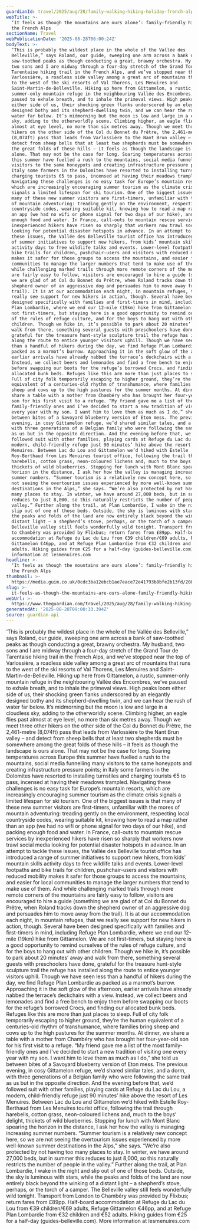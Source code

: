 ```yaml
---
guardianId: travel/2025/aug/28/family-walking-hiking-holiday-french-alps-france
webTitle: >-
  ‘It feels as though the mountains are ours alone’: family-friendly hiking in
  the French Alps
sectionName: Travel
webPublicationDate: '2025-08-28T06:00:24Z'
bodyText: >-
  ‘This is probably the wildest place in the whole of the Vallée des
  Belleville,” says Roland, our guide, sweeping one arm across a bank of
  saw-toothed peaks as though conducting a great, brawny orchestra. My husband,
  two sons and I are midway through a four-day stretch of the Grand Tour de
  Tarentaise hiking trail in the French Alps, and we’ve stopped near the top of
  Varlossière, a roadless side valley among a great arc of mountains that runs
  to the west of the ski resorts of Val Thorens, Les Menuires and
  Saint-Martin-de-Belleville. Hiking up here from Gittamelon, a rustic,
  summer-only mountain refuge in the neighbouring Vallée des Encombres, we’ve
  paused to exhale breath, and to inhale the primeval views. High peaks loom
  either side of us, their shocking green flanks underscored by an elegantly
  designed bothy and its shepherd-dwelling twin, and we can hear the rush of
  water far below. It’s midmorning but the moon is low and large in a cloudless
  sky, adding to the otherworldly scene. Climbing higher, an eagle flies past
  almost at eye level, no more than six metres away. Though we meet three other
  hikers on the other side of the Col du Bonnet du Prêtre, the 2,461-metre
  (8,074ft) pass that leads from Varlossière to the Nant Brun valley – and
  detect from sheep bells that at least two shepherds must be somewhere among
  the great folds of these hills – it feels as though the landscape is ours
  alone. That may not be the case for long. Soaring temperatures across Europe
  this summer have fuelled a rush to the mountains, social media funnelling many
  visitors to the same honeypots and creating infrastructure pressure points; in
  Italy some farmers in the Dolomites have resorted to installing turnstiles and
  charging tourists €5 to pass, incensed at having their meadows trampled.
  Navigating these challenges is no easy task for Europe’s mountain resorts,
  which are increasingly encouraging summer tourism as the climate crisis
  signals a limited lifespan for ski tourism. One of the biggest issues is that
  many of these new summer visitors are first-timers, unfamiliar with the mores
  of mountain adventuring: treading gently on the environment, respecting local
  countryside codes, wearing suitable kit, knowing how to read a map rather than
  an app (we had no wifi or phone signal for two days of our hike), and packing
  enough food and water. In France, call-outs to mountain rescue services by
  inexperienced hikers have risen so sharply that workers now trawl social media
  looking for potential disaster hotspots in advance. In an attempt to tackle
  these issues, the Vallée des Belleville tourist office has introduced a range
  of summer initiatives to support new hikers, from kids’ mountain skills
  activity days to free wildlife talks and events. Lower-level footpaths and
  bike trails for children, pushchair-users and visitors with reduced mobility
  makes it safer for those groups to access the mountains, and easier for local
  communities to manage the larger numbers that tend to make use of them. And
  while challenging marked trails through more remote corners of the mountains
  are fairly easy to follow, visitors are encouraged to hire a guide (something
  we are glad of at Col du Bonnet du Prêtre, when Roland tracks down the
  shepherd owner of an aggressive dog and persuades him to move away from the
  trail). It is at our accommodation each night, in mountain refuges, that we
  really see support for new hikers in action, though. Several have been
  designed specifically with families and first-timers in mind, including Refuge
  Plan Lombardie, where we end our 12-mile (19km) hike from Gittamelon. We are
  not first-timers, but staying here is a good opportunity to remind ourselves
  of the rules of refuge culture, and for the boys to hang out with other
  children. Though we hike in, it’s possible to park about 20 minutes’ away and
  walk from there, something several guests with preschoolers have done,
  grateful for the treasure hunt-style sculpture trail the refuge has installed
  along the route to entice younger visitors uphill. Though we have seen less
  than a handful of hikers during the day, we find Refuge Plan Lombardie as
  packed as a marmot’s burrow. Approaching it in the soft glow of the afternoon,
  earlier arrivals have already nabbed the terrace’s deckchairs with a view.
  Instead, we collect beers and lemonades and find a free bench to enjoy them
  before swapping our boots for the refuge’s borrowed Crocs, and finding our
  allocated bunk beds. Refuges like this are more than just places to sleep.
  Full of city folk temporarily escaping to higher ground, they’re the human
  equivalent of a centuries-old rhythm of transhumance, where families bring
  sheep and cows up to the high pastures for the summer months. At dinner, we
  share a table with a mother from Chambéry who has brought her four-year-old
  son for his first visit to a refuge. “My friend gave me a list of the most
  family-friendly ones and I’ve decided to start a new tradition of visiting one
  every year with my son. I want him to love them as much as I do,” she told us
  between bites of a Savoyard blueberry version of Eton mess. The previous
  evening, in cosy Gittamelon refuge, we’d shared similar tales, and a dorm,
  with three generations of a Belgian family who were following the same trail
  as us but in the opposite direction. And the evening before that, we’d
  followed suit with other families, playing cards at Refuge du Lac du Lou, a
  modern, child-friendly refuge just 90 minutes’ hike above the resort of Les
  Menuires. Between Lac du Lou and Gittamelon we’d hiked with Estelle
  Roy-Berthaud from Les Menuires tourist office, following the trail through
  harebells, cotton grass, neon-coloured lichens and, much to the boys’ delight,
  thickets of wild blueberries. Stopping for lunch with Mont Blanc spearing the
  horizon in the distance, I ask her how the valley is managing increasing
  summer numbers. “Summer tourism is a relatively new concept here, so we are
  not seeing the overtourism issues experienced by more well-known summer
  destinations in the Alps,” she says. “We’re also protected by not having too
  many places to stay. In winter, we have around 27,000 beds, but in summer this
  reduces to just 8,000, so this naturally restricts the number of people in the
  valley.” Further along the trail, at Plan Lombardie, I wake in the night and
  slip out of one of those beds. Outside, the sky is luminous with stars, while
  the peaks and folds of the land are now entirely black beyond the winking of a
  distant light – a shepherd’s stove, perhaps, or the torch of a camper. The
  Belleville valley still feels wonderfully wild tonight. Transport from London
  to Chambéry was provided by Flixbus; return fares from £89pp. Half-board
  accommodation at Refuge du Lac du Lou from €39 children/€69 adults, Refuge
  Gittamelon €46pp, and at Refuge Plan Lombardie from €32 children and €52
  adults. Hiking guides from €25 for a half-day (guides-belleville.com). More
  information at lesmenuires.com
headline: >-
  ‘It feels as though the mountains are ours alone’: family-friendly hiking in
  the French Alps
thumbnail: >-
  https://media.guim.co.uk/0cdc3ba12ebcb1ae7eace72e41793b8bfe2b13fd/2084_0_5670_4536/500.jpg
slug: >-
  it-feels-as-though-the-mountains-are-ours-alone-family-friendly-hiking-in-the-french-alps
webUrl: >-
  https://www.theguardian.com/travel/2025/aug/28/family-walking-hiking-holiday-french-alps-france
generatedAt: '2025-08-28T09:00:33.394Z'
source: guardian-api
---
```

‘This is probably the wildest place in the whole of the Vallée des Belleville,” says Roland, our guide, sweeping one arm across a bank of saw-toothed peaks as though conducting a great, brawny orchestra. My husband, two sons and I are midway through a four-day stretch of the Grand Tour de Tarentaise hiking trail in the French Alps, and we’ve stopped near the top of Varlossière, a roadless side valley among a great arc of mountains that runs to the west of the ski resorts of Val Thorens, Les Menuires and Saint-Martin-de-Belleville. Hiking up here from Gittamelon, a rustic, summer-only mountain refuge in the neighbouring Vallée des Encombres, we’ve paused to exhale breath, and to inhale the primeval views. High peaks loom either side of us, their shocking green flanks underscored by an elegantly designed bothy and its shepherd-dwelling twin, and we can hear the rush of water far below. It’s midmorning but the moon is low and large in a cloudless sky, adding to the otherworldly scene. Climbing higher, an eagle flies past almost at eye level, no more than six metres away. Though we meet three other hikers on the other side of the Col du Bonnet du Prêtre, the 2,461-metre (8,074ft) pass that leads from Varlossière to the Nant Brun valley – and detect from sheep bells that at least two shepherds must be somewhere among the great folds of these hills – it feels as though the landscape is ours alone. That may not be the case for long. Soaring temperatures across Europe this summer have fuelled a rush to the mountains, social media funnelling many visitors to the same honeypots and creating infrastructure pressure points; in Italy some farmers in the Dolomites have resorted to installing turnstiles and charging tourists €5 to pass, incensed at having their meadows trampled. Navigating these challenges is no easy task for Europe’s mountain resorts, which are increasingly encouraging summer tourism as the climate crisis signals a limited lifespan for ski tourism. One of the biggest issues is that many of these new summer visitors are first-timers, unfamiliar with the mores of mountain adventuring: treading gently on the environment, respecting local countryside codes, wearing suitable kit, knowing how to read a map rather than an app (we had no wifi or phone signal for two days of our hike), and packing enough food and water. In France, call-outs to mountain rescue services by inexperienced hikers have risen so sharply that workers now trawl social media looking for potential disaster hotspots in advance. In an attempt to tackle these issues, the Vallée des Belleville tourist office has introduced a range of summer initiatives to support new hikers, from kids’ mountain skills activity days to free wildlife talks and events. Lower-level footpaths and bike trails for children, pushchair-users and visitors with reduced mobility makes it safer for those groups to access the mountains, and easier for local communities to manage the larger numbers that tend to make use of them. And while challenging marked trails through more remote corners of the mountains are fairly easy to follow, visitors are encouraged to hire a guide (something we are glad of at Col du Bonnet du Prêtre, when Roland tracks down the shepherd owner of an aggressive dog and persuades him to move away from the trail). It is at our accommodation each night, in mountain refuges, that we really see support for new hikers in action, though. Several have been designed specifically with families and first-timers in mind, including Refuge Plan Lombardie, where we end our 12-mile (19km) hike from Gittamelon. We are not first-timers, but staying here is a good opportunity to remind ourselves of the rules of refuge culture, and for the boys to hang out with other children. Though we hike in, it’s possible to park about 20 minutes’ away and walk from there, something several guests with preschoolers have done, grateful for the treasure hunt-style sculpture trail the refuge has installed along the route to entice younger visitors uphill. Though we have seen less than a handful of hikers during the day, we find Refuge Plan Lombardie as packed as a marmot’s burrow. Approaching it in the soft glow of the afternoon, earlier arrivals have already nabbed the terrace’s deckchairs with a view. Instead, we collect beers and lemonades and find a free bench to enjoy them before swapping our boots for the refuge’s borrowed Crocs, and finding our allocated bunk beds. Refuges like this are more than just places to sleep. Full of city folk temporarily escaping to higher ground, they’re the human equivalent of a centuries-old rhythm of transhumance, where families bring sheep and cows up to the high pastures for the summer months. At dinner, we share a table with a mother from Chambéry who has brought her four-year-old son for his first visit to a refuge. “My friend gave me a list of the most family-friendly ones and I’ve decided to start a new tradition of visiting one every year with my son. I want him to love them as much as I do,” she told us between bites of a Savoyard blueberry version of Eton mess. The previous evening, in cosy Gittamelon refuge, we’d shared similar tales, and a dorm, with three generations of a Belgian family who were following the same trail as us but in the opposite direction. And the evening before that, we’d followed suit with other families, playing cards at Refuge du Lac du Lou, a modern, child-friendly refuge just 90 minutes’ hike above the resort of Les Menuires. Between Lac du Lou and Gittamelon we’d hiked with Estelle Roy-Berthaud from Les Menuires tourist office, following the trail through harebells, cotton grass, neon-coloured lichens and, much to the boys’ delight, thickets of wild blueberries. Stopping for lunch with Mont Blanc spearing the horizon in the distance, I ask her how the valley is managing increasing summer numbers. “Summer tourism is a relatively new concept here, so we are not seeing the overtourism issues experienced by more well-known summer destinations in the Alps,” she says. “We’re also protected by not having too many places to stay. In winter, we have around 27,000 beds, but in summer this reduces to just 8,000, so this naturally restricts the number of people in the valley.” Further along the trail, at Plan Lombardie, I wake in the night and slip out of one of those beds. Outside, the sky is luminous with stars, while the peaks and folds of the land are now entirely black beyond the winking of a distant light – a shepherd’s stove, perhaps, or the torch of a camper. The Belleville valley still feels wonderfully wild tonight. Transport from London to Chambéry was provided by Flixbus; return fares from £89pp. Half-board accommodation at Refuge du Lac du Lou from €39 children/€69 adults, Refuge Gittamelon €46pp, and at Refuge Plan Lombardie from €32 children and €52 adults. Hiking guides from €25 for a half-day (guides-belleville.com). More information at lesmenuires.com
